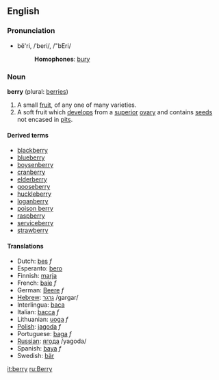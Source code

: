 ==English==
===Pronunciation===
*bĕ'ri, /ˈberi/, /"bEri/
*:'''Homophones''': [[bury]]

===Noun===
'''berry''' (plural: [[berries]])

#A small [[fruit]], of any one of many varieties.
#A soft fruit which [[develop]]s from a [[superior]] [[ovary]] and contains [[seed]]s not encased in [[pit]]s.

====Derived terms====
*[[blackberry]]
*[[blueberry]]
*[[boysenberry]]
*[[cranberry]]
*[[elderberry]]
*[[gooseberry]]
*[[huckleberry]]
*[[loganberry]]
*[[poison berry]]
*[[raspberry]]
*[[serviceberry]]
*[[strawberry]]

====Translations====
*Dutch: [[bes]] ''f''
*Esperanto: [[bero]]
*Finnish: [[marja]]
*French: [[baie]] ''f''
*German: [[Beere]] ''f''
*[[Hebrew]]: [[:he:גרגר|גרגר]] /gargar/
*Interlingua: [[baca]]
*Italian: [[bacca]] ''f''
*Lithuanian: [[uoga]] ''f''
*[[Polish]]: [[jagoda]] ''f''
*Portuguese: [[baga]] ''f''
*[[Russian]]: [[:ry:ягода|ягода]] /yagoda/
*Spanish: [[baya]] ''f''
*Swedish: [[bär]]


[[it:berry]]
[[ru:Berry]]